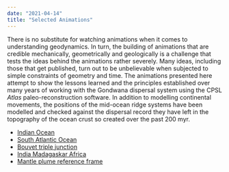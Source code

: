 ```yaml
---
date: "2021-04-14"
title: "Selected Animations"
---
```


There is no substitute for watching animations when it comes to understanding geodynamics. In turn, the building of animations that are credible mechanically, geometrically and geologically is a challenge that tests the ideas behind the animations rather severely. Many ideas, including those that get published, turn out to be unbelievable when subjected to simple constraints of geometry and time.  The animations presented here attempt to show the lessons learned and the principles established over many years of working with the Gondwana dispersal system using the CPSL *Atlas* paleo-reconstruction software. In addition to modelling continental movements, the positions of the mid-ocean ridge systems have been modelled and checked against the dispersal record they have left in the topography of the ocean crust so created over the past 200 myr.

* [Indian Ocean](/gondwana)
* [South Atlantic Ocean](/gondwana)
* [Bouvet triple junction](/gondwana)
* [India Madagaskar Africa](/gondwana)
* [Mantle plume reference frame](/gondwana)
